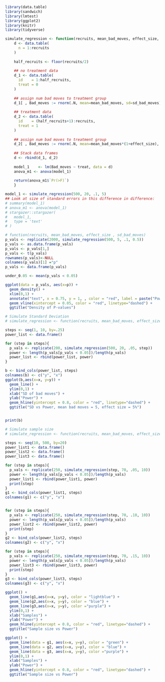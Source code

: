 ```r
library(data.table)
library(sandwich)
library(lmtest)
library(ggplot2)
library(knitr)
library(tidyverse)
```

```r
simulate_regression <- function(recruits, mean_bad_moves, effect_size, sd_bad_moves){
    d <- data.table(
      n = 1:recruits
    )
    
    half_recruits <- floor(recruits/2)
    
    ## no treatment data 
    d_1 <- data.table(
      id    = 1:half_recruits, 
      treat = 0
    )
    
    ## assign num bad moves to treatment group
    d_1[ , Bad_moves := rnorm(.N, mean=mean_bad_moves, sd=sd_bad_moves)]
    
    ## treatment data 
    d_2 <- data.table(
      id    = (half_recruits+1):recruits, 
      treat = 1
    )
    
    ## assign num bad moves to treatment group
    d_2[ , Bad_moves := rnorm(.N, mean=mean_bad_moves*(1+effect_size), sd=sd_bad_moves)]
    
    ## Stack data frames 
    d <- rbind(d_1, d_2)
    
    model_1    <- lm(Bad_moves ~ treat, data = d)
    anova_m1 <- anova(model_1)
    
    return(anova_m1$`Pr(>F)`)
    }

model_1 <- simulate_regression(500, 20, .1, 5)
## Look at size of standard errors in this difference in difference: 
# summary(model_1)
# anova_m1 <- anova(model_1)
# stargazer::stargazer(
#   model_1,
#   type = 'text'
# )


```
```r
# function(recruits, mean_bad_moves, effect_size , sd_bad_moves)
p_vals <- replicate(2000, simulate_regression(500, 5, .1, 0.5))
p_vals <- as.data.frame(p_vals)
p_vals <- p_vals[1,]
p_vals <- t(p_vals)
rownames(p_vals)<-NULL
colnames(p_vals)[1] ="p"
p_vals <- data.frame(p_vals)

under_0.05 <- mean(p_vals < 0.05)

ggplot(data = p_vals, aes(x=p)) + 
  geom_density() +
  xlim(0,1) + 
  annotate("text", x = 0.75, y = 1, , color = "red", label = paste("Power: ", paste(under_0.05*100, "%",sep=""), sep="")) +
  geom_vline(xintercept = 0.05, color = "red", linetype="dashed") +
  ggtitle("Density of P-values")

```


```r
# Simulate Standard Deviation
# simulate_regression <- function(recruits, mean_bad_moves, effect_size, sd_bad_moves)

steps <- seq(1, 10, by=.25)
power_list <- data.frame()

for (step in steps){
  p_vals <- replicate(200, simulate_regression(500, 20, .05, step))
  power <- length(p_vals[p_vals < 0.05])/length(p_vals)
  power_list <- rbind(power_list, power)
}

b <- bind_cols(power_list, steps)
colnames(b) <- c("y", "x")
ggplot(b,aes(x=x, y=y)) + 
  geom_line() + 
  ylim(0,1) + 
  xlab("SD of bad moves") + 
  ylab("Power") + 
  geom_hline(yintercept = 0.8, color = "red", linetype="dashed") +
  ggtitle("SD vs Power, mean bad moves = 5, effect size = 5%")


print(b)

```
```r
# Simulate sample size
# simulate_regression <- function(recruits, mean_bad_moves, effect_size, sd_bad_moves)

steps <- seq(10, 500, by=20)
power_list1 <- data.frame()
power_list2 <- data.frame()
power_list3 <- data.frame()

for (step in steps){
  p_vals <- replicate(250, simulate_regression(step, 70, .05, 10))
  power <- length(p_vals[p_vals < 0.05])/length(p_vals)
  power_list1 <- rbind(power_list1, power)
  print(step)
}
g1 <- bind_cols(power_list1, steps)
colnames(g1) <- c("y", "x")


for (step in steps){
  p_vals <- replicate(250, simulate_regression(step, 70, .10, 10))
  power <- length(p_vals[p_vals < 0.05])/length(p_vals)
  power_list2 <- rbind(power_list2, power)
  print(step)
}
g2 <- bind_cols(power_list2, steps)
colnames(g2) <- c("y", "x")

for (step in steps){
  p_vals <- replicate(250, simulate_regression(step, 70, .15, 10))
  power <- length(p_vals[p_vals < 0.05])/length(p_vals)
  power_list3 <- rbind(power_list3, power)
  print(step)
}
g3 <- bind_cols(power_list3, steps)
colnames(g3) <- c("y", "x")

ggplot() + 
  geom_line(g1,aes(x=x, y=y), color = "lightblue") +
  geom_line(g2,aes(x=x, y=y), color = "blue") +
  geom_line(g3,aes(x=x, y=y), color ="purple") +
  ylim(0,1) + 
  xlab("Samples") + 
  ylab("Power") + 
  geom_hline(yintercept = 0.8, color = "red", linetype="dashed") +
  ggtitle("Sample size vs Power")


```
```r
ggplot() + 
  geom_line(data = g1, aes(x=x, y=y), color = "green") + 
  geom_line(data = g2, aes(x=x, y=y), color = "blue") + 
  geom_line(data = g3, aes(x=x, y=y), color ="purple") + 
  ylim(0,1) + 
  xlab("Samples") +  
  ylab("Power") + 
  geom_hline(yintercept = 0.8, color = "red", linetype="dashed") +
  ggtitle("Sample size vs Power")
```


